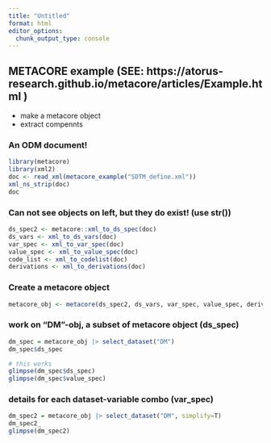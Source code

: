 ```yaml
---
title: "Untitled"
format: html
editor_options: 
  chunk_output_type: console
---
```


## METACORE  example (SEE: https://atorus-research.github.io/metacore/articles/Example.html )
- make a metacore object
- extract compennts

### An ODM document!  
```r
library(metacore)
library(xml2)
doc <- read_xml(metacore_example("SDTM_define.xml"))
xml_ns_strip(doc)
doc
```

### Can not see objects on left,  but they do exist!   (use str())
```r
ds_spec2 <- metacore::xml_to_ds_spec(doc)
ds_vars <- xml_to_ds_vars(doc)
var_spec <- xml_to_var_spec(doc)
value_spec <- xml_to_value_spec(doc)
code_list <- xml_to_codelist(doc)
derivations <- xml_to_derivations(doc)
```

### Create a metacore object
```r
metacore_obj <- metacore(ds_spec2, ds_vars, var_spec, value_spec, derivations, code_list)
```

### work on "DM"-obj, a subset of metacore object (ds_spec)
```r
dm_spec = metacore_obj |> select_dataset("DM")
dm_spec$ds_spec

# this works
glimpse(dm_spec$ds_spec)
glimpse(dm_spec$value_spec)
```

### details for each dataset-variable combo  (var_spec)
```r
dm_spec2 = metacore_obj |> select_dataset("DM", simplify=T)
dm_spec2_
glimpse(dm_spec2)

```